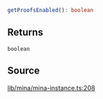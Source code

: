 ```ts
getProofsEnabled(): boolean
```

## Returns

`boolean`

## Source

[lib/mina/mina-instance.ts:208](https://github.com/o1-labs/o1js/blob/ccbd5fd4525adaf6c1f07bef7847d7bac67c71b5/src/lib/mina/mina-instance.ts#L208)
